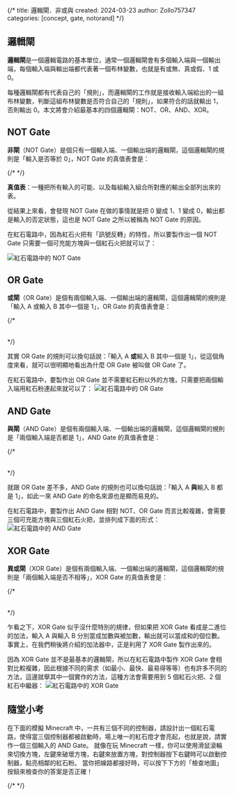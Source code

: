 {/*
title: 邏輯閘．非或與
created: 2024-03-23
author: Zollo757347
categories: [concept, gate, notorand]
*/}


## 邏輯閘
**邏輯閘**是一個邏輯電路的基本單位，通常一個邏輯閘會有多個輸入端與一個輸出端，每個輸入端與輸出端都代表著一個布林變數，也就是有或無、真或假、1 或 0。

每種邏輯閘都有代表自己的「規則」，而邏輯閘的工作就是接收輸入端給出的一組布林變數，判斷這組布林變數是否符合自己的「規則」，如果符合的話就輸出 1，否則輸出 0。本文將會介紹最基本的四個邏輯閘：NOT、OR、AND、XOR。

## NOT Gate
**非閘**（NOT Gate）是個只有一個輸入端、一個輸出端的邏輯閘，這個邏輯閘的規則是「輸入是否等於 0」，NOT Gate 的真值表會是：

{/* <Table content={tableData.notGate} /> */}

<div className="rs-prop"><b>真值表</b>：一種把所有輸入的可能、以及每組輸入組合所對應的輸出全部列出來的表。</div>

從結果上來看，會發現 NOT Gate 在做的事情就是把 0 變成 1、1 變成 0，輸出都是輸入的否定狀態，這也是 NOT Gate 之所以被稱為 NOT Gate 的原因。

在紅石電路中，因為紅石火把有「訊號反轉」的特性，所以要製作出一個 NOT Gate 只需要一個可充能方塊與一個紅石火把就可以了：

<Image src="/images/tutorial/notorand/not-gate.png" alt="紅石電路中的 NOT Gate" width={500} priority />


## OR Gate
<b>或閘</b>（OR Gate）是個有兩個輸入端、一個輸出端的邏輯閘，這個邏輯閘的規則是「輸入 A 或輸入 B 其中一個是 1」，OR Gate 的真值表會是：

{/* <Table content={tableData.orGate} /> */}

其實 OR Gate 的規則可以換句話說：「輸入 A <b>或</b>輸入 B 其中一個是 1」，從這個角度來看，就可以很明顯地看出為什麼 OR Gate 被叫做 OR Gate 了。

在紅石電路中，要製作出 OR Gate 並不需要紅石粉以外的方塊，只需要把兩個輸入端用紅石粉連起來就可以了：
<Image src="/images/tutorial/notorand/or-gate.png" alt="紅石電路中的 OR Gate" width={500} />

## AND Gate
<b>與閘</b>（AND Gate）是個有兩個輸入端、一個輸出端的邏輯閘，這個邏輯閘的規則是「兩個輸入端是否都是 1」，AND Gate 的真值表會是：

{/* <Table content={tableData.andGate} /> */}

就跟 OR Gate 差不多，AND Gate 的規則也可以換句話說：「輸入 A <b>與</b>輸入 B 都是 1」，如此一來 AND Gate 的命名來源也是顯而易見的。

在紅石電路中，要製作出 AND Gate 相對 NOT、OR Gate 而言比較複雜，會需要三個可充能方塊與三個紅石火把，並排列成下面的形式：
<Image src="/images/tutorial/notorand/and-gate.png" alt="紅石電路中的 AND Gate" width={500} />

## XOR Gate
<b>異或閘</b>（XOR Gate）是個有兩個輸入端、一個輸出端的邏輯閘，這個邏輯閘的規則是「兩個輸入端是否不相等」，XOR Gate 的真值表會是：

{/* <Table content={tableData.xorGate} /> */}

乍看之下，XOR Gate 似乎沒什麼特別的規律，但如果把 XOR Gate 看成是二進位的加法，輸入 A 與輸入 B 分別當成加數與被加數，輸出就可以當成和的個位數。事實上，在我們稍後將介紹的加法器中，正是利用了 XOR Gate 製作出來的。

因為 XOR Gate 並不是最基本的邏輯閘，所以在紅石電路中製作 XOR Gate 會相對比較複雜，因此根據不同的需求（如最小、最快、最易得等等）也有許多不同的方法，這邊就舉其中一個實作的方法，這種方法會需要用到 5 個紅石火把、2 個紅石中繼器：
<Image src="/images/tutorial/notorand/xor-gate.png" alt="紅石電路中的 XOR Gate" width={500} />

## 隨堂小考
在下面的模擬 Minecraft 中，一共有三個不同的控制器，請設計出一個紅石電路，使得當三個控制器都被啟動時，場上唯一的紅石燈才會亮起，也就是說，請實作一個三個輸入的 AND Gate。
就像在玩 Minecraft 一樣，你可以使用滑鼠滾輪來切換方塊，左鍵來破壞方塊，右鍵來放置方塊，對控制器按下右鍵時可以啟動控制器，點亮相鄰的紅石粉。
當你把線路都接好時，可以按下下方的「檢查地圖」按鈕來檢查你的答案是否正確！

{/* <Canvas canvasHeight={500} canvasWidth={500} checkable={true} preLoadData={Official_Map_4}></Canvas> */}